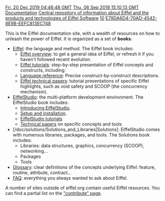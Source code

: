 [[Property:modification_date|Fri, 20 Dec 2019 04:46:48 GMT]]
[[Property:publication_date|Thu, 06 Sep 2018 15:10:13 GMT]]
[[Property:title|Documentation]]
[[Property:description|Central repository of information about Eiffel and the products and technologies of Eiffel Software]]
[[Property:weight|10]]
[[Property:uuid|E79DA6D4-70AD-4542-8E9B-EEFC813EC748]]

This is the Eiffel documentation site, with a wealth of resources on how to unleash the power of Eiffel. It is organized as a set of '''books''':

* [[Eiffel]]: the language and method. The Eiffel book includes:
** [[Eiffel Overview|Eiffel overview]]: to get a general idea of Eiffel, or refresh it if you haven't followed recent evolution.
** [[Eiffel Tutorials|Eiffel tutorials]]: step-by-step presentation of Eiffel concepts and constructs, including:
** [[Language reference|Language reference]]: Precise construct-by-construct descriptions.
** [[Technical papers about Eiffel|Eiffel technical papers]]: tutorial presentations of specific Eiffel highlights, such as void safety and SCOOP (the concurrency mechanism).
* [[EiffelStudio]]: the multi-platform development environment. The EiffelStudio book includes:
** [[Introducing EiffelStudio]].
** [[Setup and installation]].
** [[EiffelStudio tutorials]]
** [[Technical papers about EiffelStudio|Technical papers]] on specific concepts and tools
* [/doc/solutions/Solutions_and_Libraries|Solutions]: EiffelStudio comes with numerous libraries, packages, and tools. The Solutions book includes:
** Libraries: data structures, graphics, concurrency (SCOOP), networking...
** Packages
** Tools
* [[Glossary]]: clear definitions of the concepts underlying Eiffel:  feature, routine, attribute, contract...
* [[FAQ]]: everything you always wanted to ask about Eiffel.

A number of sites outside of eiffel.org contain useful Eiffel resources. You can find a partial list on the [https://www.eiffel.org/contribute "contribute" page].
